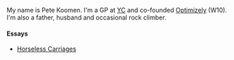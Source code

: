 <PageWrapper title="koomen.dev">

My name is Pete Koomen. I'm a GP at [YC](https://www.ycombinator.com/) and co-founded [Optimizely](https://www.optimizely.com/) (W10). I'm also a father, husband and occasional rock climber.

#### Essays

- [Horseless Carriages](/essays/horseless-carriages)


</PageWrapper>
